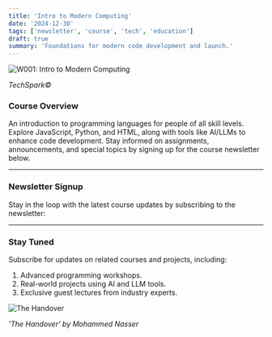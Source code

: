 ```yaml
---
title: 'Intro to Modern Computing'
date: '2024-12-30'
tags: ['newsletter', 'course', 'tech', 'education']
draft: true
summary: 'Foundations for modern code development and launch.'
---
```


<div className="text-center flex flex-col items-center">
  <img
    src="/static/images/code.jpg"
    alt="W001: Intro to Modern Computing"
    className="max-w-full rounded-lg"
  />
  <p>
    <em>TechSpark©</em>
  </p>
</div>

### Course Overview

An introduction to programming languages for people of all skill levels. Explore JavaScript, Python, and HTML, along with tools like AI/LLMs to enhance code development. Stay informed on assignments, announcements, and special topics by signing up for the course newsletter below.

---

### Newsletter Signup

Stay in the loop with the latest course updates by subscribing to the newsletter:

<div className="mb-12 mt-4 flex w-full max-w-[600px] justify-center xl:w-1/2 xl:justify-start">
  <NewsletterForm title="Subscribe to the newsletter" />
</div>

---

### Stay Tuned

Subscribe for updates on related courses and projects, including:

1. Advanced programming workshops.
2. Real-world projects using AI and LLM tools.
3. Exclusive guest lectures from industry experts.

<div className="text-center flex flex-col items-center">
  <img
    src="/static/images/the_handover.png"
    alt="The Handover"
    className="max-w-full rounded-lg"
  />
  <p>
    <em>'The Handover' by Mohammed Nasser</em>
  </p>
</div>
